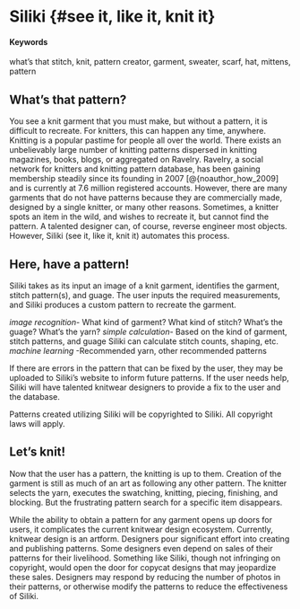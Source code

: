 # Siliki {#see it, like it, knit it}

#### Keywords {-}

what's that stitch, knit, pattern creator, garment, sweater, scarf, hat, mittens, pattern

## What's that pattern?

You see a knit garment that you must make, but without a pattern, it is difficult to recreate. For knitters, this can happen any time, anywhere. Knitting is a popular pastime for people all over the world. There exists an unbelievably large number of knitting patterns dispersed in knitting magazines, books, blogs, or aggregated on Ravelry. Ravelry, a social network for knitters and knitting pattern database, has been gaining membership steadily since its founding in 2007 [@{noauthor_how_2009] and is currently at 7.6 million registered accounts. However, there are many garments that do not have patterns because they are commercially made, designed by a single knitter, or many other reasons.  Sometimes, a knitter spots an item in the wild, and wishes to recreate it, but cannot find the pattern. A talented designer can, of course, reverse engineer most objects. However, Siliki (see it, like it, knit it) automates this process.      

## Here, have a pattern!

Siliki takes as its input an image of a knit garment, identifies the garment, stitch pattern(s), and guage. The user inputs the required measurements, and Siliki produces a custom pattern to recreate the garment.

*image recognition*- What kind of garment? What kind of stitch? What's the guage? What's the yarn? 
*simple calculation*- Based on the kind of garment, stitch patterns, and guage Siliki can calculate stitch counts, shaping, etc.
*machine learning* -Recommended yarn, other recommended patterns

If there are errors in the pattern that can be fixed by the user, they may be uploaded to Siliki's website to inform future patterns.  If the user needs help, Siliki will have talented knitwear designers to provide a fix to the user and the database.

Patterns created utilizing Siliki will be copyrighted to Siliki.  All copyright laws will apply.

## Let's knit!

Now that the user has a pattern, the knitting is up to them. Creation of the garment is still as much of an art as following any other pattern.  The knitter selects the yarn, executes the swatching, knitting, piecing, finishing, and blocking. But the frustrating pattern search for a specific item disappears.  

While the ability to obtain a pattern for any garment opens up doors for users, it complicates the current knitwear design ecosystem.  Currently, knitwear design is an artform.  Designers pour significant effort into creating and publishing patterns.  Some designers even depend on sales of their patterns for their livelihood. Something like Siliki, though not infringing on copyright, would open the door for copycat designs that may jeopardize these sales. Designers may respond by reducing the number of photos in their patterns, or otherwise modify the patterns to reduce the effectiveness of Siliki.  